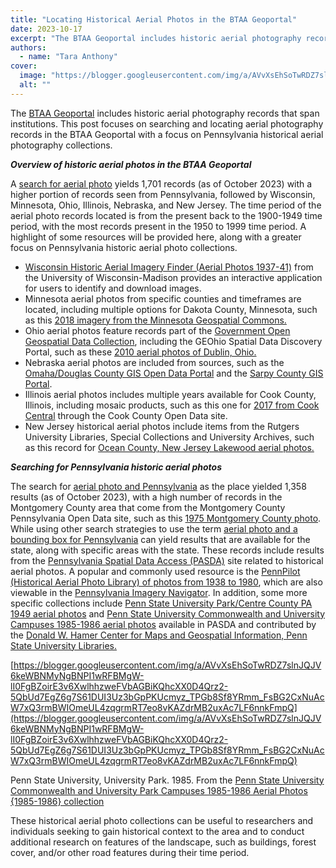 ```yaml
---
title: "Locating Historical Aerial Photos in the BTAA Geoportal"
date: 2023-10-17
excerpt: "The BTAA Geoportal includes historic aerial photography records that span institutions."
authors:
  - name: "Tara Anthony"
cover:
  image: "https://blogger.googleusercontent.com/img/a/AVvXsEhSoTwRDZ7slnJQJV6keWBNMyNgBNPI1wRFBMgW-lI0FgBZoirE3v6XwlhhzweFVbAGBiKQhcXX0D4Qrz2-5QbUd7EgZ6g7S61DUI3Uz3bGpPKUcmyz_TPGb8Sf8YRmm_FsBG2CxNuAcW7xQ3rmBWIOmeUL4zqgrmRT7eo8vKAZdrMB2uxAc7LF6nnkFmpQ=s320"
  alt: ""
---
```


The [BTAA   Geoportal](https://geo.btaa.org/) includes   historic aerial photography records that span institutions. This post focuses on searching and locating aerial   photography records in the BTAA Geoportal with a focus on Pennsylvania historical aerial photography collections.

 

 

***Overview   of historic aerial photos in the BTAA Geoportal***

 

A [search   for aerial photo](https://geo.btaa.org/?q=aerial+photo&amp;search_field=all_fields) yields   1,701 records (as   of October 2023) with a higher portion of   records seen from Pennsylvania, followed by Wisconsin, Minnesota, Ohio, Illinois, Nebraska, and New Jersey. The time period of   the aerial photo records located is   from the present back to the 1900-1949 time period,   with the most records present in the 1950 to 1999 time period. A   highlight of some resources will be provided here,   along with a greater focus on Pennsylvania historic aerial photo collections.

 

 
- [Wisconsin Historic Aerial Imagery Finder (Aerial Photos 1937-41)](https://geo.btaa.org/catalog/5F3EEF4C-D1EA-4AC8-A2C5-774D21E78D46) from the University of Wisconsin-Madison provides an interactive application for users to identify and download images.
- Minnesota aerial photos from specific counties and timeframes are located, including multiple options for Dakota County, Minnesota, such as this [2018 imagery from the Minnesota Geospatial Commons.](https://geo.btaa.org/catalog/b1df2f23-5914-4170-a4e6-cc4210231b86)
- Ohio aerial photos feature records part of the [Government Open Geospatial Data Collection](https://geo.btaa.org/catalog/ba5cc745-21c5-4ae9-954b-72dd8db6815a), including the GEOhio Spatial Data Discovery Portal, such as these [2010 aerial photos of Dublin, Ohio.](https://geo.btaa.org/catalog/dd5a6ff02a8747a4afbf2878742a7e91_0)
- Nebraska aerial photos are included from sources, such as the [Omaha/Douglas County GIS Open Data Portal](https://geo.btaa.org/?f%5Bschema_provider_s%5D%5B%5D=Omaha%2FDouglas+County+GIS+Open+Data+Portal) and the [Sarpy County GIS Portal](https://geo.btaa.org/?f%5Bschema_provider_s%5D%5B%5D=Sarpy+County+GIS+Portal).
- Illinois aerial photos includes multiple years available for Cook County, Illinois, including mosaic products, such as this one for [2017 from Cook Central](https://geo.btaa.org/catalog/ee51815fb509461cb5f20714c7f0da98) through the Cook County Open Data site.
- New Jersey historical aerial photos include items from the Rutgers University Libraries, Special Collections and University Archives, such as this record for [Ocean County, New Jersey Lakewood aerial photos.](https://geo.btaa.org/catalog/rutgers-lib:19721)
 

 

 

***Searching   for Pennsylvania historic aerial photos***

 

The   search for [aerial   photo and Pennsylvania](https://geo.btaa.org/?f%5Bdct_spatial_sm%5D%5B%5D=Pennsylvania&amp;q=aerial+photo&amp;search_field=all_fields) as   the place yielded 1,358 results (as of October 2023),   with a high number of records in the Montgomery County area that   come from the Montgomery County Pennsylvania Open Data site, such as this [1975   Montgomery County photo](https://geo.btaa.org/catalog/07659c33ccfe4a4abd26cca3d15a0340_197).    While using other search strategies to use the term [aerial   photo and a bounding box for Pennsylvania](https://geo.btaa.org/?per_page=100&amp;search_field=all_fields&amp;q=aerial+photos&amp;bbox=-80.172729%2039.981329%20-76.25061%2041.808173) can yield   results that are available for the state, along with specific areas with the state. These records include results from the  [Pennsylvania   Spatial Data Access (PASDA)](https://www.pasda.psu.edu/) site related to historical aerial photos. A popular and commonly used resource is the [PennPilot   (Historical Aerial Photo Library) of photos from 1938 to 1980](https://geo.btaa.org/catalog/pasda-1078),   which are also viewable in the [Pennsylvania   Imagery Navigator](http://maps.psiee.psu.edu/imagerynavigator/). In addition, some more specific collections include [Penn   State University Park/Centre County PA 1949 aerial photos](https://geo.btaa.org/catalog/pasda-5082) and   [Penn State University Commonwealth and University Campuses 1985-1986 aerial photos](https://geo.btaa.org/catalog/pasda-5081) available   in PASDA and contributed by the [Donald   W. Hamer Center for Maps and Geospatial Information, Penn State University Libraries.](https://libraries.psu.edu/maps)

 

[https://blogger.googleusercontent.com/img/a/AVvXsEhSoTwRDZ7slnJQJV6keWBNMyNgBNPI1wRFBMgW-lI0FgBZoirE3v6XwlhhzweFVbAGBiKQhcXX0D4Qrz2-5QbUd7EgZ6g7S61DUI3Uz3bGpPKUcmyz_TPGb8Sf8YRmm_FsBG2CxNuAcW7xQ3rmBWIOmeUL4zqgrmRT7eo8vKAZdrMB2uxAc7LF6nnkFmpQ](https://blogger.googleusercontent.com/img/a/AVvXsEhSoTwRDZ7slnJQJV6keWBNMyNgBNPI1wRFBMgW-lI0FgBZoirE3v6XwlhhzweFVbAGBiKQhcXX0D4Qrz2-5QbUd7EgZ6g7S61DUI3Uz3bGpPKUcmyz_TPGb8Sf8YRmm_FsBG2CxNuAcW7xQ3rmBWIOmeUL4zqgrmRT7eo8vKAZdrMB2uxAc7LF6nnkFmpQ)

 

 

Penn   State University, University Park. 1985. From the [Penn   State University Commonwealth and University Park Campuses 1985-1986 Aerial Photos {1985-1986} collection](https://geo.btaa.org/catalog/pasda-5081)

 

 

 

These   historical aerial photo collections can be useful to researchers and individuals seeking to   gain historical context to the area and to conduct additional research   on features of the landscape, such as buildings, forest cover, and/or other road features during their time   period.
